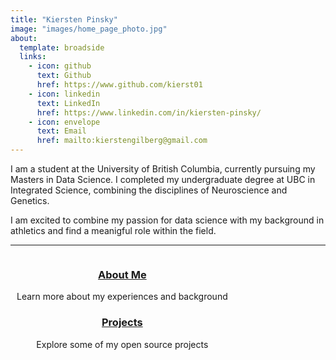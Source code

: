 ```yaml
---
title: "Kiersten Pinsky"
image: "images/home_page_photo.jpg"
about:
  template: broadside
  links:
    - icon: github
      text: Github
      href: https://www.github.com/kierst01
    - icon: linkedin
      text: LinkedIn
      href: https://www.linkedin.com/in/kiersten-pinsky/
    - icon: envelope
      text: Email
      href: mailto:kierstengilberg@gmail.com
---
```


I am a student at the University of British Columbia, currently pursuing my Masters in Data Science. I completed my undergraduate degree at UBC in Integrated Science, combining the disciplines of Neuroscience and Genetics.

I am excited to combine my passion for data science with my background in athletics and find a meanigful role within the field.

---

::: mainbox
::: {style="padding-left: 10px; padding-right: 10px; display: inline-block;"}
::: {layout-ncol="1"}
::: {style="text-align: center;"}
### [About Me](about.qmd)

Learn more about my experiences and background
:::

::: {style="text-align: center;"}
### [Projects](projects.qmd)

Explore some of my open source projects
:::

:::
:::
:::
